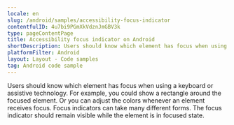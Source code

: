 ```yaml
---
locale: en
slug: /android/samples/accessibility-focus-indicator
contentfulID: 4u7bi9PGmXkVdznJmGBV3k
type: pageContentPage
title: Accessibility focus indicator on Android
shortDescription: Users should know which element has focus when using a keyboard or assistive technology.
platformFilter: Android
layout: Layout - Code samples
tag: Android code sample
---
```


Users should know which element has focus when using a keyboard or assistive technology. For example, you could show a rectangle around the focused element. Or you can adjust the colors whenever an element receives focus. Focus indicators can take many different forms. The focus indicator should remain visible while the element is in focused state.

<CodeSample id="accessibility-focus-indicator" locale="en" platform="android"/>